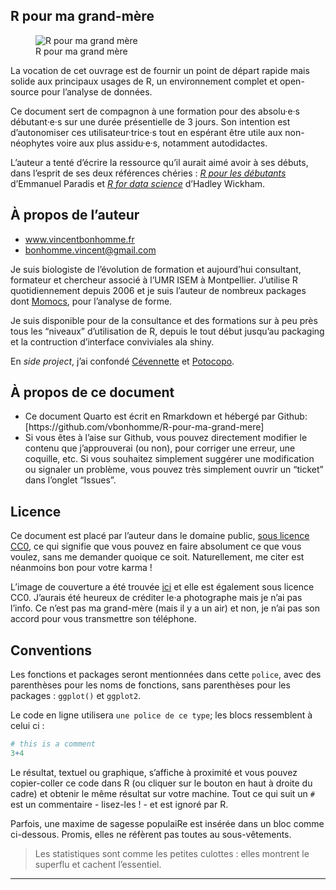 ## R pour ma grand-mère 

![R pour ma grand mère](cover.jpg)

La vocation de cet ouvrage est de fournir un point de départ rapide mais solide aux principaux usages de R, un environnement complet et open-source pour l'analyse de données.

Ce document sert de compagnon à une formation pour des absolu·e·s débutant·e·s sur une durée présentielle de 3 jours. Son intention est d'autonomiser ces utilisateur·trice·s tout en espérant être utile aux non-néophytes voire aux plus assidu·e·s, notamment autodidactes.

L'auteur a tenté d'écrire la ressource qu'il aurait aimé avoir à ses débuts, dans l'esprit de ses deux références chéries : [*R pour les débutants*](https://cran.r-project.org/doc/contrib/Paradis-rdebuts_fr) d'Emmanuel Paradis et [*R for data science*](https://r4ds.hadley.nz/) d'Hadley Wickham.

## À propos de l'auteur

-   [www.vincentbonhomme.fr](https://www.vincentbonhomme.fr)
-   [bonhomme.vincent\@gmail.com](mailto:bonhomme.vincent@gmail.com)

Je suis biologiste de l'évolution de formation et aujourd'hui consultant, formateur et chercheur associé à l'UMR ISEM à Montpellier. J'utilise R quotidiennement depuis 2006 et je suis l'auteur de nombreux packages dont [Momocs](https://github.com/MomX/Momocs), pour l'analyse de forme.

Je suis disponible pour de la consultance et des formations sur à peu près tous les "niveaux" d'utilisation de R, depuis le tout début jusqu'au packaging et la contruction d'interface conviviales ala shiny.

En *side project*, j'ai confondé [Cévennette](https://www.cevennette.fr) et [Potocopo](https://www.potocopo.fr).

## À propos de ce document

```{=html}
<!--Ce document existe en pdf et en ligne :

* Si vous le lisez en pdf, il est disponible en ligne ici : [https://vbonhomme.github.io/R-pour-ma-grand-mere](https://vbonhomme.github.io/R-pour-ma-grand-mere).
* Si vous le lisez en ligne, il est disponible en pdf : [https://github.com/vbonhomme/R-pour-ma-grand-mere/blob/main/_book/R-pour-ma-grand-mère.pdf](https://github.com/vbonhomme/R-pour-ma-grand-mere/blob/main/_book/R-pour-ma-grand-m%C3%A8re.pdf)
-->
```
-   Ce document Quarto est écrit en Rmarkdown et hébergé par Github: \[https://github.com/vbonhomme/R-pour-ma-grand-mere\]
-   Si vous êtes à l'aise sur Github, vous pouvez directement modifier le contenu que j'approuverai (ou non), pour corriger une erreur, une coquille, etc. Si vous souhaitez simplement suggérer une modification ou signaler un problème, vous pouvez très simplement ouvrir un "ticket" dans l'onglet "Issues".

## Licence

Ce document est placé par l'auteur dans le domaine public, [sous licence CC0](https://creativecommons.org/publicdomain/zero/1.0/deed.fr), ce qui signifie que vous pouvez en faire absolument ce que vous voulez, sans me demander quoique ce soit. Naturellement, me citer est néanmoins bon pour votre karma !

L'image de couverture a été trouvée [ici](https://pxhere.com/fr/photo/992185) et elle est également sous licence CC0. J'aurais été heureux de créditer le·a photographe mais je n'ai pas l'info. Ce n'est pas ma grand-mère (mais il y a un air) et non, je n'ai pas son accord pour vous transmettre son téléphone.

## Conventions

Les fonctions et packages seront mentionnées dans cette `police`, avec des parenthèses pour les noms de fonctions, sans parenthèses pour les packages : `ggplot()` et `ggplot2`.

Le code en ligne utilisera `une police de ce type`; les blocs ressemblent à celui ci :

```r
# this is a comment
3+4
```

Le résultat, textuel ou graphique, s'affiche à proximité et vous pouvez copier-coller ce code dans R (ou cliquer sur le bouton en haut à droite du cadre) et obtenir le même résultat sur votre machine. Tout ce qui suit un `#` est un commentaire - lisez-les ! - et est ignoré par R.

Parfois, une maxime de sagesse populaiRe est insérée dans un bloc comme ci-dessous. Promis, elles ne réfèrent pas toutes au sous-vêtements.

> Les statistiques sont comme les petites culottes : elles montrent le superflu et cachent l'essentiel.

------------------------------------------------------------------------
